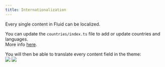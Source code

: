 ```yaml
---
title: Internationalization
---
```


Every single content in Fluid can be localized.

You can update the `countries/index.ts` file to add or update countries and
languages.\
More info [here](/getting-started/installation#countries-and-internationalization).

You will then be able to translate every content field in the theme:\
![](../../../assets/internationalization.png)
![](../../../assets/theme_content.png)
